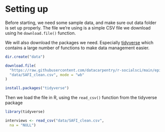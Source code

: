 # Setting up

Before starting, we need some sample data, and make sure out data
folder is set up properly. The file we're using is a simple 
CSV file we download using he `download.file()` function.

We will also download the packages we need. Especially [tidyverse](https://www.tidyverse.org/) which contains a large number of functions
to make data management easier.

```r

dir.create("data")

download.file(
  "https://raw.githubusercontent.com/datacarpentry/r-socialsci/main/episodes/data/SAFI_clean.csv",
  "data/SAFI_clean.csv", mode = "wb"
)

install.packages("tidyverse")

```

Then we load the file in R, using the `read_csv()` function from the
tidyverse package

```r

library(tidyverse)

interviews <- read_csv("data/SAFI_clean.csv", 
  na = "NULL")

```



